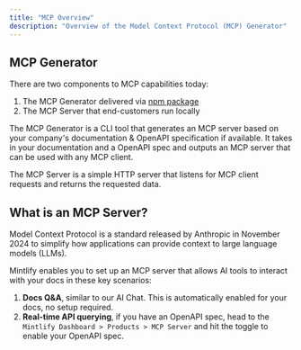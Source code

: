 ```yaml
---
title: "MCP Overview"
description: "Overview of the Model Context Protocol (MCP) Generator"
---
```


## MCP Generator

There are two components to MCP capabilities today:

1. The MCP Generator delivered via [npm package](https://www.npmjs.com/package/mcp)
2. The MCP Server that end-customers run locally

The MCP Generator is a CLI tool that generates an MCP server based on your company's documentation & OpenAPI specification if available. It takes in your documentation and a OpenAPI spec and outputs an MCP server that can be used with any MCP client.

The MCP Server is a simple HTTP server that listens for MCP client requests and returns the requested data.


## What is an MCP Server?

Model Context Protocol is a standard released by Anthropic in November 2024 to simplify how applications can provide context to large language models (LLMs). 

Mintlify enables you to set up an MCP server that allows AI tools to interact with your docs in these key scenarios:

1. **Docs Q&A**, similar to our AI Chat. This is automatically enabled for your docs, no setup required.
2. **Real-time API querying**, if you have an OpenAPI spec, head to the `Mintlify Dashboard > Products > MCP Server` and hit the toggle to enable your OpenAPI spec.


